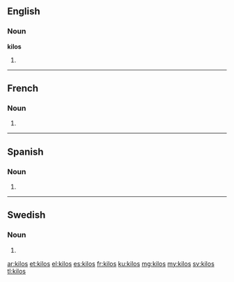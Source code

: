 ==English==

===Noun===
'''kilos'''

# {{plural of|kilo}}

----

==French==

===Noun===
{{head|fr}} {{m-p}}

# {{plural of|kilo|lang=fr}}

----

==Spanish==

===Noun===
{{head|es|noun form|g=m-p}}

# {{plural of|nocat=1|kilo|lang=es}}

----

==Swedish==

===Noun===
{{head|sv|noun form}}

# {{sv-noun-form-indef-gen|kilo}}

[[ar:kilos]]
[[et:kilos]]
[[el:kilos]]
[[es:kilos]]
[[fr:kilos]]
[[ku:kilos]]
[[mg:kilos]]
[[my:kilos]]
[[sv:kilos]]
[[tl:kilos]]